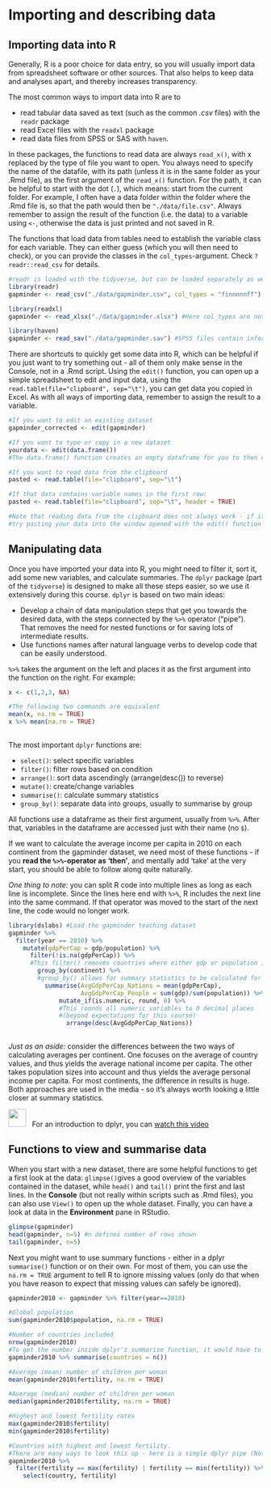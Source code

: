# Importing and describing data

## Importing data into R

Generally, R is a poor choice for data entry, so you will usually import data from spreadsheet software or other sources. That also helps to keep data and analyses apart, and thereby increases transparency.

The most common ways to import data into R are to 

* read tabular data saved as text (such as the common *.csv* files) with the `readr` package
* read Excel files with the `readxl` package 
* read data files from SPSS or SAS with `haven`. 

In these packages, the functions to read data are always `read_x()`, with x replaced by the type of file you want to open. You always need to specify the name of the datafile, with its path (unless it is in the same folder as your .Rmd file), as the first argument of the `read_x()` function. For the path, it can be helpful to start with the dot (`.`), which means: start from the current folder. For example, I often have a data folder within the folder where the .Rmd file is, so that the path would then be `"./data/file.csv"`. Always remember to assign the result of the function (i.e. the data) to a variable using `<-`, otherwise the data is just printed and not saved in R.

The functions that load data from tables need to establish the variable class for each variable. They can either guess (which you will then need to check), or you can provide the classes in the `col_types`-argument. Check `?readr::read_csv` for details. 

```r
#readr is loaded with the tidyverse, but can be loaded separately as well if you don't need the other packages
library(readr)
gapminder <- read_csv("./data/gapminder.csv", col_types = "finnnnnff")

library(readxl)
gapminder <- read_xlsx("./data/gapminder.xlsx") #Here col_types are not defined so that R will guess and print out the results - make sure to check whether the classes are what you would expect

library(haven)
gapminder <- read_sav("./data/gapminder.sav") #SPSS files contain information on the class of each variable, so that col_types do not need to be defined
```

There are shortcuts to quickly get some data into R, which can be helpful if you just want to try something out - all of them only make sense in the Console, not in a .Rmd script. Using the `edit()` function, you can open up a simple spreadsheet to edit and input data, using the `read.table(file="clipboard", sep="\t")`, you can get data you copied in Excel. As with all ways of importing data, remember to assign the result to a variable.


```r
#If you want to edit an existing dataset
gapminder_corrected <- edit(gapminder)

#If you want to type or copy in a new dataset
yourdata <- edit(data.frame())
#The data.frame() function creates an empty dataframe for you to then edit

#If you want to read data from the clipboard
pasted <- read.table(file="clipboard", sep="\t")

#If that data contains variable names in the first row:
pasted <- read.table(file="clipboard", sep="\t", header = TRUE)

#Note that reading data from the clipboard does not always work - if it doesn't, 
#try pasting your data into the window opened with the edit() function

```

## Manipulating data

Once you have imported your data into R, you might need to filter it, sort it, add some new variables, and calculate summaries. The `dplyr` package (part of the `tidyverse`) is designed to make all these steps easier, so we use it extensively during this course. `dplyr` is based on two main ideas: 

* Develop a chain of data manipulation steps that get you towards the desired data, with the steps connected by the `%>%` operator ("pipe"). That removes the need for nested functions or for saving lots of intermediate results.
* Use functions names after natural language verbs to develop code that can be easily understood.

`%>%` takes the argument on the left and places it as the first argument into the function on the right. For example:

```r
x <- c(1,2,3, NA)

#The following two commands are equivalent
mean(x, na.rm = TRUE)
x %>% mean(na.rm = TRUE)
  
```

The most important `dplyr` functions are:

* `select()`: select specific variables
* `filter()`: filter rows based on condition
* `arrange()`: sort data ascendingly (arrange(desc()) to reverse)
* `mutate()`: create/change variables
* `summarise()`: calculate summary statistics
* `group_by()`: separate data into groups, usually to summarise by group

All functions use a dataframe as their first argument, usually from `%>%`. After that, variables in the dataframe are accessed just with their name (no `$`).

If we want to calculate the average income per capita in 2010 on each continent from the gapminder dataset, we need most of these functions - if you **read the `%>%`-operator as 'then'**, and mentally add 'take' at the very start, you should be able to follow along quite naturally. 

*One thing to note:* you can split R code into multiple lines as long as each line is incomplete. Since the lines here end with `%>%`, R includes the next line into the same command. If that operator was moved to the start of the next line, the code would no longer work.

```r
library(dslabs) #Load the gapminder teaching dataset
gapminder %>% 
  filter(year == 2010) %>%
    mutate(gdpPerCap = gdp/population) %>%
      filter(!is.na(gdpPerCap)) %>% 
      #This filter() removes countries where either gdp or population is missing
        group_by(continent) %>% 
        #group_by() allows for summary statistics to be calculated for each continent separately
          summarise(AvgGdpPerCap_Nations = mean(gdpPerCap), 
                    AvgGdpPerCap_People = sum(gdp)/sum(population)) %>%
              mutate_if(is.numeric, round, 0) %>% 
              #This rounds all numeric variables to 0 decimal places 
              #(beyond expectations for this course)    
                arrange(desc(AvgGdpPerCap_Nations))
  
```

*Just as an aside:* consider the differences between the two ways of calculating averages per continent. One focuses on the average of country values, and thus yields the average national income per capita. The other takes population sizes into account and thus yields the average personal income per capita. For most continents, the difference in results is huge. Both approaches are used in the media - so it's always worth looking a little closer at summary statistics.

[![](https://i1.pngguru.com/preview/158/556/881/tuts-icon-youtube-alt-png-clipart.jpg?display=inline-block){#id .class width=35 height=35px}](https://www.youtube.com/watch?v=QtQE-b5iMUQ&list=PLm5BFz6s4ylavu_ef4UaLSHksKUUgWeFe&index=2) &nbsp; For an introduction to dplyr, you can [watch this video](https://www.youtube.com/watch?v=QtQE-b5iMUQ&list=PLm5BFz6s4ylavu_ef4UaLSHksKUUgWeFe&index=2)

## Functions to view and summarise data

When you start with a new dataset, there are some helpful functions to get a first look at the data: `glimpse()`gives a good overview of the variables contained in the dataset, while `head()` and `tail()` print the first and last lines. In the **Console** (but not really within scripts such as .Rmd files), you can also use `View()` to open up the whole dataset. Finally, you can have a look at data in the **Environment** pane in RStudio.

```r
glimpse(gapminder)
head(gapminder, n=5) #n defines number of rows shown
tail(gapminder, n=5)
```

Next you might want to use summary functions - either in a dplyr `summarise()` function or on their own. For most of them, you can use the `na.rm = TRUE` argument to tell R to ignore missing values (only do that when you have reason to expect that missing values can safely be ignored).

```r
gapminder2010 <- gapminder %>% filter(year==2010)

#Global population
sum(gapminder2010$population, na.rm = TRUE)

#Number of countries included
nrow(gapminder2010)
#To get the number inside dplyr's summarise function, it would have to be
gapminder2010 %>% summarise(countries = n())

#Average (mean) number of children per woman
mean(gapminder2010$fertility, na.rm = TRUE)

#Average (median) number of children per woman
median(gapminder2010$fertility, na.rm = TRUE)

#Highest and lowest fertility rates
max(gapminder2010$fertility)
min(gapminder2010$fertility)

#Countries with highest and lowest fertility.
#There are many ways to look this up - here is a simple dplyr pipe (Note that | means 'or' in the context of logical comparisons and == is needed to test for equality because = just assigns a value)
gapminder2010 %>% 
  filter(fertility == max(fertility) | fertility == min(fertility)) %>% 
    select(country, fertility)
```
